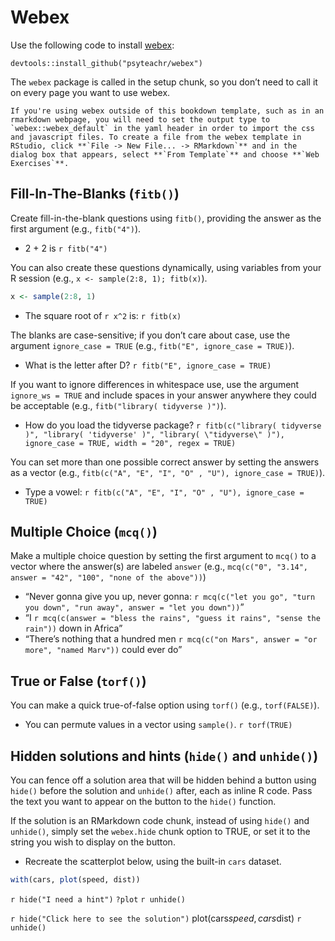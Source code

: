 # Webex

Use the following code to install [webex](https://github.com/psyteachr/webex):
```
devtools::install_github("psyteachr/webex")
```

The `webex` package is called in the setup chunk, so you don't need to call it on every page you want to use webex. 

```block
If you're using webex outside of this bookdown template, such as in an rmarkdown webpage, you will need to set the output type to `webex::webex_default` in the yaml header in order to import the css and javascript files. To create a file from the webex template in RStudio, click **`File -> New File... -> RMarkdown`** and in the dialog box that appears, select **`From Template`** and choose **`Web Exercises`**.
```

## Fill-In-The-Blanks (`fitb()`) {#fitb}

Create fill-in-the-blank questions using `fitb()`, providing the answer as the first argument (e.g., `fitb("4")`).

- 2 + 2 is `r fitb("4")`

You can also create these questions dynamically, using variables from your R session (e.g., `x <- sample(2:8, 1); fitb(x)`).

```r
x <- sample(2:8, 1)
```

- The square root of `r x^2` is: `r fitb(x)`

The blanks are case-sensitive; if you don't care about case, use the argument `ignore_case = TRUE` (e.g., `fitb("E", ignore_case = TRUE)`).

- What is the letter after D? `r fitb("E", ignore_case = TRUE)`

If you want to ignore differences in whitespace use, use the argument `ignore_ws = TRUE` and include spaces in your answer anywhere they could be acceptable (e.g., `fitb("library( tidyverse )")`).

- How do you load the tidyverse package? `r fitb(c("library( tidyverse )", "library( 'tidyverse' )", "library( \"tidyverse\" )"), ignore_case = TRUE, width = "20", regex = TRUE)`

You can set more than one possible correct answer by setting the answers as a vector (e.g., `fitb(c("A", "E", "I", "O" , "U"), ignore_case = TRUE)`).

- Type a vowel: `r fitb(c("A", "E", "I", "O" , "U"), ignore_case = TRUE)`

## Multiple Choice (`mcq()`) {#mcq}

Make a multiple choice question by setting the first argument to `mcq()` to a vector where the answer(s) are labeled `answer` (e.g., `mcq(c("0", "3.14", answer = "42", "100", "none of the above"))`)

- "Never gonna give you up, never gonna: `r mcq(c("let you go", "turn you down", "run away", answer = "let you down"))`"
- "I `r mcq(c(answer = "bless the rains", "guess it rains", "sense the rain"))` down in Africa"
- "There's nothing that a hundred men `r mcq(c("on Mars", answer = "or more", "named Marv"))` could ever do"

## True or False (`torf()`) {#torf}

You can make a quick true-of-false option using `torf()` (e.g., `torf(FALSE)`).

- You can permute values in a vector using `sample()`. `r torf(TRUE)`

## Hidden solutions and hints (`hide()` and `unhide()`) {#hide-unhide}

You can fence off a solution area that will be hidden behind a button using `hide()` before the solution and `unhide()` after, each as inline R code.  Pass the text you want to appear on the button to the `hide()` function.

If the solution is an RMarkdown code chunk, instead of using `hide()` and `unhide()`, simply set the `webex.hide` chunk option to TRUE, or set it to the string you wish to display on the button.

- Recreate the scatterplot below, using the built-in `cars` dataset.

```r
with(cars, plot(speed, dist))
```

`r hide("I need a hint")`
`?plot`
`r unhide()`

`r hide("Click here to see the solution")`
plot(cars$speed, cars$dist)
`r unhide()`